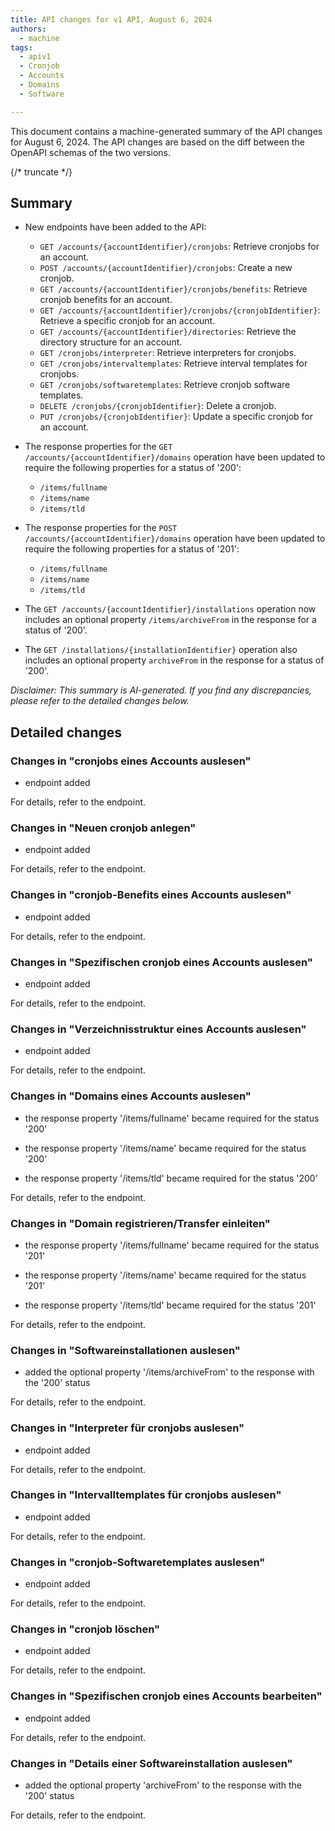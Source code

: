 ```yaml
---
title: API changes for v1 API, August 6, 2024
authors:
  - machine
tags:
  - apiv1
  - Cronjob
  - Accounts
  - Domains
  - Software

---
```



This document contains a machine-generated summary of the API changes for August 6, 2024.
The API changes are based on the diff between the OpenAPI schemas of the two versions.

{/* truncate */}



## Summary


- New endpoints have been added to the API:
  - `GET /accounts/{accountIdentifier}/cronjobs`: Retrieve cronjobs for an account.
  - `POST /accounts/{accountIdentifier}/cronjobs`: Create a new cronjob.
  - `GET /accounts/{accountIdentifier}/cronjobs/benefits`: Retrieve cronjob benefits for an account.
  - `GET /accounts/{accountIdentifier}/cronjobs/{cronjobIdentifier}`: Retrieve a specific cronjob for an account.
  - `GET /accounts/{accountIdentifier}/directories`: Retrieve the directory structure for an account.
  - `GET /cronjobs/interpreter`: Retrieve interpreters for cronjobs.
  - `GET /cronjobs/intervaltemplates`: Retrieve interval templates for cronjobs.
  - `GET /cronjobs/softwaretemplates`: Retrieve cronjob software templates.
  - `DELETE /cronjobs/{cronjobIdentifier}`: Delete a cronjob.
  - `PUT /cronjobs/{cronjobIdentifier}`: Update a specific cronjob for an account.

- The response properties for the `GET /accounts/{accountIdentifier}/domains` operation have been updated to require the following properties for a status of '200':
  - `/items/fullname`
  - `/items/name`
  - `/items/tld`

- The response properties for the `POST /accounts/{accountIdentifier}/domains` operation have been updated to require the following properties for a status of '201':
  - `/items/fullname`
  - `/items/name`
  - `/items/tld`

- The `GET /accounts/{accountIdentifier}/installations` operation now includes an optional property `/items/archiveFrom` in the response for a status of '200'.

- The `GET /installations/{installationIdentifier}` operation also includes an optional property `archiveFrom` in the response for a status of '200'.

_Disclaimer: This summary is AI-generated. If you find any discrepancies, please refer to the detailed changes below._


## Detailed changes



### Changes in "cronjobs eines Accounts auslesen"


- endpoint added


For details, refer to the <OperationLink operation="listCronjobsByAccount" apiVersion="v1" /> endpoint.



### Changes in "Neuen cronjob anlegen"


- endpoint added


For details, refer to the <OperationLink operation="createCronjob" apiVersion="v1" /> endpoint.



### Changes in "cronjob-Benefits eines Accounts auslesen"


- endpoint added


For details, refer to the <OperationLink operation="getCronjobBenefitsByAccount" apiVersion="v1" /> endpoint.



### Changes in "Spezifischen cronjob eines Accounts auslesen"


- endpoint added


For details, refer to the <OperationLink operation="getCronjob" apiVersion="v1" /> endpoint.



### Changes in "Verzeichnisstruktur eines Accounts auslesen"


- endpoint added


For details, refer to the <OperationLink operation="listDirectoriesByAccount" apiVersion="v1" /> endpoint.



### Changes in "Domains eines Accounts auslesen"


- the response property '/items/fullname' became required for the status '200'

- the response property '/items/name' became required for the status '200'

- the response property '/items/tld' became required for the status '200'


For details, refer to the <OperationLink operation="listDomainsByAccount" apiVersion="v1" /> endpoint.



### Changes in "Domain registrieren/Transfer einleiten"


- the response property '/items/fullname' became required for the status '201'

- the response property '/items/name' became required for the status '201'

- the response property '/items/tld' became required for the status '201'


For details, refer to the <OperationLink operation="registerNewDomain" apiVersion="v1" /> endpoint.



### Changes in "Softwareinstallationen auslesen"


- added the optional property '/items/archiveFrom' to the response with the '200' status


For details, refer to the <OperationLink operation="listSoftwareInstallationsByAccount" apiVersion="v1" /> endpoint.



### Changes in "Interpreter für cronjobs auslesen"


- endpoint added


For details, refer to the <OperationLink operation="getCronjobInterpreters" apiVersion="v1" /> endpoint.



### Changes in "Intervalltemplates für cronjobs auslesen"


- endpoint added


For details, refer to the <OperationLink operation="getCronjobIntervaltemplates" apiVersion="v1" /> endpoint.



### Changes in "cronjob-Softwaretemplates auslesen"


- endpoint added


For details, refer to the <OperationLink operation="getCronjobSoftwaretemplates" apiVersion="v1" /> endpoint.



### Changes in "cronjob löschen"


- endpoint added


For details, refer to the <OperationLink operation="deleteCronjob" apiVersion="v1" /> endpoint.



### Changes in "Spezifischen cronjob eines Accounts bearbeiten"


- endpoint added


For details, refer to the <OperationLink operation="updateCronjob" apiVersion="v1" /> endpoint.



### Changes in "Details einer Softwareinstallation auslesen"


- added the optional property 'archiveFrom' to the response with the '200' status


For details, refer to the <OperationLink operation="getSoftwareInstallation" apiVersion="v1" /> endpoint.




